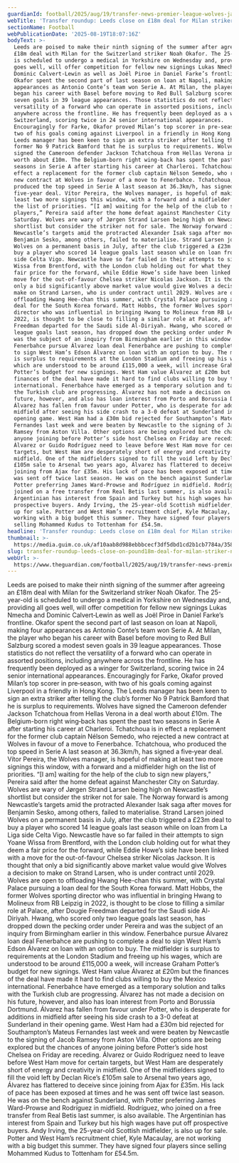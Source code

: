```yaml
---
guardianId: football/2025/aug/19/transfer-news-premier-league-wolves-jackson-tchatchoua
webTitle: 'Transfer roundup: Leeds close on £18m deal for Milan striker Noah Okafor'
sectionName: Football
webPublicationDate: '2025-08-19T18:07:16Z'
bodyText: >-
  Leeds are poised to make their ninth signing of the summer after agreeing an
  £18m deal with Milan for the Switzerland striker Noah Okafor. The 25-year-old
  is scheduled to undergo a medical in Yorkshire on Wednesday and, providing all
  goes well, will offer competition for fellow new signings Lukas Nmecha and
  Dominic Calvert‑Lewin as well as Joël Piroe in Daniel Farke’s frontline.
  Okafor spent the second part of last season on loan at Napoli, making four
  appearances as Antonio Conte’s team won Serie A. At Milan, the player who
  began his career with Basel before moving to Red Bull Salzburg scored a modest
  seven goals in 39 league appearances. Those statistics do not reflect the
  versatility of a forward who can operate in assorted positions, including
  anywhere across the frontline. He has frequently been deployed as a winger for
  Switzerland, scoring twice in 24 senior international appearances.
  Encouragingly for Farke, Okafor proved Milan’s top scorer in pre‑season, with
  two of his goals coming against Liverpool in a friendly in Hong Kong. The
  Leeds manager has been keen to sign an extra striker after telling the club’s
  former No 9 Patrick Bamford that he is surplus to requirements. Wolves have
  signed the Cameroon defender Jackson Tchatchoua from Hellas Verona in a deal
  worth about £10m. The Belgium-born right wing‑back has spent the past two
  seasons in Serie A after starting his career at Charleroi. Tchatchoua is in
  effect a replacement for the former club captain Nélson Semedo, who rejected a
  new contract at Wolves in favour of a move to Fenerbahce. Tchatchoua, who
  produced the top speed in Serie A last season at 36.3km/h, has signed a
  five‑year deal. Vítor Pereira, the Wolves manager, is hopeful of making at
  least two more signings this window, with a forward and a midfielder high on
  the list of priorities. “[I am] waiting for the help of the club to sign new
  players,” Pereira said after the home defeat against Manchester City on
  Saturday. Wolves are wary of Jørgen Strand Larsen being high on Newcastle’s
  shortlist but consider the striker not for sale. The Norway forward is among
  Newcastle’s targets amid the protracted Alexander Isak saga after moves for
  Benjamin Sesko, among others, failed to materialise. Strand Larsen joined
  Wolves on a permanent basis in July, after the club triggered a £23m deal to
  buy a player who scored 14 league goals last season while on loan from La Liga
  side Celta Vigo. Newcastle have so far failed in their attempts to sign Yoane
  Wissa from Brentford, with the London club holding out for what they deem a
  fair price for the forward, while Eddie Howe’s side have been linked with a
  move for the out-of-favour Chelsea striker Nicolas Jackson. It is thought that
  only a bid significantly above market value would give Wolves a decision to
  make on Strand Larsen, who is under contract until 2029. Wolves are open to
  offloading Hwang Hee-chan this summer, with Crystal Palace pursuing a loan
  deal for the South Korea forward. Matt Hobbs, the former Wolves sporting
  director who was influential in bringing Hwang to Molineux from RB Leipzig in
  2022, is thought to be close to filling a similar role at Palace, after Dougie
  Freedman departed for the Saudi side Al-Diriyah. Hwang, who scored only two
  league goals last season, has dropped down the pecking order under Pereira and
  was the subject of an inquiry from Birmingham earlier in this window.
  Fenerbahce pursue Álvarez loan deal Fenerbahce are pushing to complete a deal
  to sign West Ham’s Edson Álvarez on loan with an option to buy. The midfielder
  is surplus to requirements at the London Stadium and freeing up his wages,
  which are understood to be around £115,000 a week, will increase Graham
  Potter’s budget for new signings. West Ham value Álvarez at £20m but the
  finances of the deal have made it hard to find clubs willing to buy the Mexico
  international. Fenerbahce have emerged as a temporary solution and talks with
  the Turkish club are progressing. Álvarez has not made a decision on his
  future, however, and also has loan interest from Porto and Borussia Dortmund.
  Álvarez has fallen from favour under Potter, who is desperate for additions in
  midfield after seeing his side crash to a 3-0 defeat at Sunderland in their
  opening game. West Ham had a £30m bid rejected for Southampton’s Mateus
  Fernandes last week and were beaten by Newcastle to the signing of Jacob
  Ramsey from Aston Villa. Other options are being explored but the chances of
  anyone joining before Potter’s side host Chelsea on Friday are receding.
  Álvarez or Guido Rodríguez need to leave before West Ham move for certain
  targets, but West Ham are desperately short of energy and creativity in
  midfield. One of the midfielders signed to fill the void left by Declan Rice’s
  £105m sale to Arsenal two years ago, Álvarez has flattered to deceive since
  joining from Ajax for £35m. His lack of pace has been exposed at times and he
  was sent off twice last season. He was on the bench against Sunderland, with
  Potter preferring James Ward-Prowse and Rodríguez in midfield. Rodríguez, who
  joined on a free transfer from Real Betis last summer, is also available. The
  Argentinian has interest from Spain and Turkey but his high wages have put off
  prospective buyers. Andy Irving, the 25-year-old Scottish midfielder, is also
  up for sale. Potter and West Ham’s recruitment chief, Kyle Macaulay, are not
  working with a big budget this summer. They have signed four players since
  selling Mohammed Kudus to Tottenham for £54.5m.
headline: 'Transfer roundup: Leeds close on £18m deal for Milan striker Noah Okafor'
thumbnail: >-
  https://media.guim.co.uk/af10aab8d988ebbbcecf3df5dbd1cd2b1cb7784a/358_172_3604_2884/500.jpg
slug: transfer-roundup-leeds-close-on-pound18m-deal-for-milan-striker-noah-okafor
webUrl: >-
  https://www.theguardian.com/football/2025/aug/19/transfer-news-premier-league-wolves-jackson-tchatchoua
---
```

Leeds are poised to make their ninth signing of the summer after agreeing an £18m deal with Milan for the Switzerland striker Noah Okafor. The 25-year-old is scheduled to undergo a medical in Yorkshire on Wednesday and, providing all goes well, will offer competition for fellow new signings Lukas Nmecha and Dominic Calvert‑Lewin as well as Joël Piroe in Daniel Farke’s frontline. Okafor spent the second part of last season on loan at Napoli, making four appearances as Antonio Conte’s team won Serie A. At Milan, the player who began his career with Basel before moving to Red Bull Salzburg scored a modest seven goals in 39 league appearances. Those statistics do not reflect the versatility of a forward who can operate in assorted positions, including anywhere across the frontline. He has frequently been deployed as a winger for Switzerland, scoring twice in 24 senior international appearances. Encouragingly for Farke, Okafor proved Milan’s top scorer in pre‑season, with two of his goals coming against Liverpool in a friendly in Hong Kong. The Leeds manager has been keen to sign an extra striker after telling the club’s former No 9 Patrick Bamford that he is surplus to requirements. Wolves have signed the Cameroon defender Jackson Tchatchoua from Hellas Verona in a deal worth about £10m. The Belgium-born right wing‑back has spent the past two seasons in Serie A after starting his career at Charleroi. Tchatchoua is in effect a replacement for the former club captain Nélson Semedo, who rejected a new contract at Wolves in favour of a move to Fenerbahce. Tchatchoua, who produced the top speed in Serie A last season at 36.3km/h, has signed a five‑year deal. Vítor Pereira, the Wolves manager, is hopeful of making at least two more signings this window, with a forward and a midfielder high on the list of priorities. “[I am] waiting for the help of the club to sign new players,” Pereira said after the home defeat against Manchester City on Saturday. Wolves are wary of Jørgen Strand Larsen being high on Newcastle’s shortlist but consider the striker not for sale. The Norway forward is among Newcastle’s targets amid the protracted Alexander Isak saga after moves for Benjamin Sesko, among others, failed to materialise. Strand Larsen joined Wolves on a permanent basis in July, after the club triggered a £23m deal to buy a player who scored 14 league goals last season while on loan from La Liga side Celta Vigo. Newcastle have so far failed in their attempts to sign Yoane Wissa from Brentford, with the London club holding out for what they deem a fair price for the forward, while Eddie Howe’s side have been linked with a move for the out-of-favour Chelsea striker Nicolas Jackson. It is thought that only a bid significantly above market value would give Wolves a decision to make on Strand Larsen, who is under contract until 2029. Wolves are open to offloading Hwang Hee-chan this summer, with Crystal Palace pursuing a loan deal for the South Korea forward. Matt Hobbs, the former Wolves sporting director who was influential in bringing Hwang to Molineux from RB Leipzig in 2022, is thought to be close to filling a similar role at Palace, after Dougie Freedman departed for the Saudi side Al-Diriyah. Hwang, who scored only two league goals last season, has dropped down the pecking order under Pereira and was the subject of an inquiry from Birmingham earlier in this window. Fenerbahce pursue Álvarez loan deal Fenerbahce are pushing to complete a deal to sign West Ham’s Edson Álvarez on loan with an option to buy. The midfielder is surplus to requirements at the London Stadium and freeing up his wages, which are understood to be around £115,000 a week, will increase Graham Potter’s budget for new signings. West Ham value Álvarez at £20m but the finances of the deal have made it hard to find clubs willing to buy the Mexico international. Fenerbahce have emerged as a temporary solution and talks with the Turkish club are progressing. Álvarez has not made a decision on his future, however, and also has loan interest from Porto and Borussia Dortmund. Álvarez has fallen from favour under Potter, who is desperate for additions in midfield after seeing his side crash to a 3-0 defeat at Sunderland in their opening game. West Ham had a £30m bid rejected for Southampton’s Mateus Fernandes last week and were beaten by Newcastle to the signing of Jacob Ramsey from Aston Villa. Other options are being explored but the chances of anyone joining before Potter’s side host Chelsea on Friday are receding. Álvarez or Guido Rodríguez need to leave before West Ham move for certain targets, but West Ham are desperately short of energy and creativity in midfield. One of the midfielders signed to fill the void left by Declan Rice’s £105m sale to Arsenal two years ago, Álvarez has flattered to deceive since joining from Ajax for £35m. His lack of pace has been exposed at times and he was sent off twice last season. He was on the bench against Sunderland, with Potter preferring James Ward-Prowse and Rodríguez in midfield. Rodríguez, who joined on a free transfer from Real Betis last summer, is also available. The Argentinian has interest from Spain and Turkey but his high wages have put off prospective buyers. Andy Irving, the 25-year-old Scottish midfielder, is also up for sale. Potter and West Ham’s recruitment chief, Kyle Macaulay, are not working with a big budget this summer. They have signed four players since selling Mohammed Kudus to Tottenham for £54.5m.
